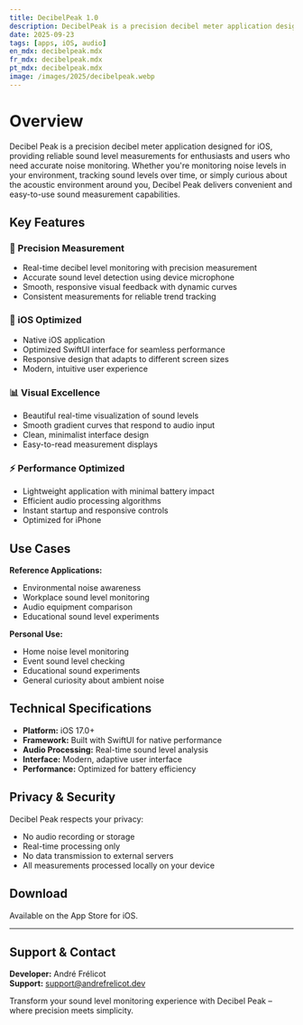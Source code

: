 ```yaml
---
title: DecibelPeak 1.0
description: DecibelPeak is a precision decibel meter application designed for iOS, providing reliable sound level measurements for enthusiasts and users who need accurate noise monitoring.
date: 2025-09-23
tags: [apps, iOS, audio]
en_mdx: decibelpeak.mdx
fr_mdx: decibelpeak.mdx
pt_mdx: decibelpeak.mdx
image: /images/2025/decibelpeak.webp
---
```


<ThemeImage
  lightSrc="/images/2025/decibelpeak.webp"
  darkSrc="/images/2025/decibelpeak.webp"
  alt="Decibel Peak App Screenshot"
  width={800}
  height={600}
  priority={true}
/>

# Overview

Decibel Peak is a precision decibel meter application designed for iOS, providing reliable sound level measurements for enthusiasts and users who need accurate noise monitoring. Whether you're monitoring noise levels in your environment, tracking sound levels over time, or simply curious about the acoustic environment around you, Decibel Peak delivers convenient and easy-to-use sound measurement capabilities.

## Key Features

### 🎯 Precision Measurement
- Real-time decibel level monitoring with precision measurement
- Accurate sound level detection using device microphone
- Smooth, responsive visual feedback with dynamic curves
- Consistent measurements for reliable trend tracking

### 📱 iOS Optimized
- Native iOS application
- Optimized SwiftUI interface for seamless performance
- Responsive design that adapts to different screen sizes
- Modern, intuitive user experience

### 📊 Visual Excellence
- Beautiful real-time visualization of sound levels
- Smooth gradient curves that respond to audio input
- Clean, minimalist interface design
- Easy-to-read measurement displays

### ⚡ Performance Optimized
- Lightweight application with minimal battery impact
- Efficient audio processing algorithms
- Instant startup and responsive controls
- Optimized for iPhone  

## Use Cases

**Reference Applications:**
- Environmental noise awareness  
- Workplace sound level monitoring  
- Audio equipment comparison  
- Educational sound level experiments  

**Personal Use:**
- Home noise level monitoring  
- Event sound level checking  
- Educational sound experiments  
- General curiosity about ambient noise  

## Technical Specifications

- **Platform:** iOS 17.0+  
- **Framework:** Built with SwiftUI for native performance  
- **Audio Processing:** Real-time sound level analysis  
- **Interface:** Modern, adaptive user interface  
- **Performance:** Optimized for battery efficiency  

## Privacy & Security

Decibel Peak respects your privacy:  
- No audio recording or storage  
- Real-time processing only  
- No data transmission to external servers  
- All measurements processed locally on your device  

## Download

Available on the App Store for iOS.  

<AppStoreLink href="https://apps.apple.com/app/decibelpeak/id6752702602" />

---

## Support & Contact
**Developer:** André Frélicot  
**Support:** support@andrefrelicot.dev  

Transform your sound level monitoring experience with Decibel Peak – where precision meets simplicity.
